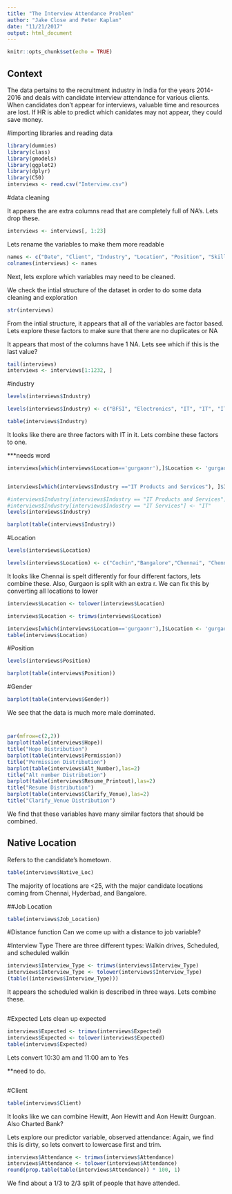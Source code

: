 ```yaml
---
title: "The Interview Attendance Problem"
author: "Jake Close and Peter Kaplan"
date: "11/21/2017"
output: html_document
---
```


```r
knitr::opts_chunk$set(echo = TRUE)
```

## Context

The data pertains to the recruitment industry in India for the years 2014-2016 and deals with candidate interview attendance for various clients. When candidates don't appear for interviews, valuable time and resources are lost. If HR is able to predict which canidates may not appear, they could save money.

#importing libraries and reading data
```r
library(dummies)
library(class)
library(gmodels)
library(ggplot2)
library(dplyr)
library(C50)
interviews <- read.csv("Interview.csv")
```


#data cleaning

It appears the are extra columns read that are completely full of NA's. Lets drop these.


```r
interviews <- interviews[, 1:23]
```


Lets rename the variables to make them more readable
```r
names <- c("Date", "Client", "Industry", "Location", "Position", "Skillset", "Interview_Type", "ID", "Gender", "Candidate_Loc", "Job_Location", "Venue", "Native_Loc", "Permission", "Hope", "3_hour_call", "Alt_Number", "Resume_Printout", "Clarify_Venue", "Share_Letter", "Expected", "Attendance", "Marital_Status")
colnames(interviews) <- names
```


Next, lets explore which variables may need to be cleaned.


We check the intial structure of the dataset in order to do some data cleaning and exploration
```r
str(interviews)
```
From the intial structure, it appears that all of the variables are factor based. Lets explore these factors to make sure that there are no duplicates or NA

It appears that most of the columns have 1 NA. Lets see which if this is the last value?
```r
tail(interviews)
interviews <- interviews[1:1232, ]
```


#industry
```r
levels(interviews$Industry)

levels(interviews$Industry) <- c("BFSI", "Electronics", "IT", "IT", "IT", "Pharmaceuticals", "Telecom")

table(interviews$Industry)

```
It looks like there are three factors with IT in it. Lets combine these factors to one.

***needs word
```r
interviews[which(interviews$Location=='gurgaonr'),]$Location <- 'gurgaon'


interviews[which(interviews$Industry =="IT Products and Services"), ]$Industry <- 'IT'

#interviews$Industry[interviews$Industry == "IT Products and Services"] <- "IT"
#interviews$Industry[interviews$Industry == "IT Services"] <- "IT"
levels(interviews$Industry)

barplot(table(interviews$Industry))
```

#Location
```r
levels(interviews$Location)

levels(interviews$Location) <- c("Cochin","Bangalore","Chennai", "Chennai", "Chennai", "Chennai", "Delhi","Gurgaon","Gurgaonr","Hyderabad", "Noida")

```
It looks like Chennai is spelt differently for four different factors, lets combine these. Also, Gurgaon is split with an extra r. We can fix this by converting all locations to lower

```r
interviews$Location <- tolower(interviews$Location)

```
```r
interviews$Location <- trimws(interviews$Location)

interviews[which(interviews$Location=='gurgaonr'),]$Location <- 'gurgaon'
table(interviews$Location)
```

#Position
```r
levels(interviews$Position)

```


```r
barplot(table(interviews$Position))
```

#Gender
```r
barplot(table(interviews$Gender))
```
We see that the data is much more male dominated.

#
```r
par(mfrow=c(2,2))
barplot(table(interviews$Hope))
title("Hope Distribution")
barplot(table(interviews$Permission))
title("Permission Distribution")
barplot(table(interviews$Alt_Number),las=2)
title("Alt number Distribution")
barplot(table(interviews$Resume_Printout),las=2)
title("Resume Distribution")
barplot(table(interviews$Clarify_Venue),las=2)
title("Clarify_Venue Distribution")

```
We find that these variables have many similar factors that should be combined.



## Native Location
Refers to the candidate's hometown.
```r
table(interviews$Native_Loc)
```
The majority of locations are <25, with the major candidate locations coming from Chennai, Hyderbad, and Bangalore.

##Job Location

```r
table(interviews$Job_Location)

```

#Distance function
Can we come up with a distance to job variable?



#Interview Type
There are three different types:
 Walkin drives, Scheduled, and scheduled walkin
```r
interviews$Interview_Type <- trimws(interviews$Interview_Type)
interviews$Interview_Type <- tolower(interviews$Interview_Type)
(table((interviews$Interview_Type)))
```
It appears the scheduled walkin is described in three ways. Lets combine these.
```r

```


#Expected
Lets clean up expected

```r
interviews$Expected <- trimws(interviews$Expected)
interviews$Expected <- tolower(interviews$Expected)
table(interviews$Expected)
```
Lets convert 10:30 am and 11:00 am to Yes

**need to do.
```r

```


#Client
```r
table(interviews$Client)
```
It looks like we can combine  Hewitt, Aon Hewitt and Aon Hewitt Gurgoan. Also Charted Bank?

Lets explore our predictor variable, observed attendance:
Again, we find this is dirty, so lets convert to lowercase first and trim.


```r
interviews$Attendance <- trimws(interviews$Attendance)
interviews$Attendance <- tolower(interviews$Attendance)
round(prop.table(table(interviews$Attendance)) * 100, 1)

```
We find about a 1/3 to 2/3 split of people that have attended.





